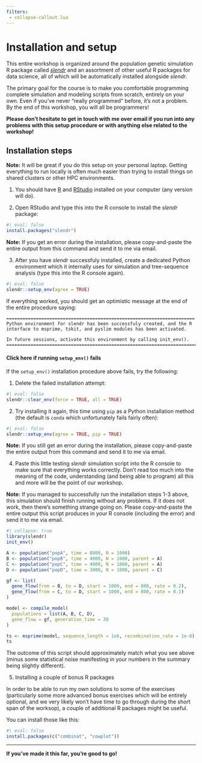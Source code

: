 ```yaml
---
filters: 
 - collapse-callout.lua
---
```


# Installation and setup {.unnumbered}

This entire workshop is organized around the population genetic simulation R
package called [_slendr_](https://slendr.net) and an assortment of other
useful R packages for data science, all of which will be automatically
installed alongside _slendr_.

The primary goal for the course is to make you comfortable programming complete
simulation and modeling scripts from scratch, entirely on your own. Even if you've
never "really programmed" before, it's not a problem. By the end of this
workshop, you will all be programmers!

**Please don't hesitate to get in touch with me over email if you run into any
problems with this setup procedure or with anything else related to the workshop!**


## Installation steps

::: {.aside}
**Note:** It will be great if you do this setup on your personal laptop.
Getting everything to run locally is often much easier than trying to
install things on shared clusters or other HPC environments.
:::

1. You should have [R](https://www.r-project.org) and
[RStudio](https://posit.co/download/rstudio-desktop/) installed on your computer
(any version will do).

2. Open RStudio and type this into the R console to install the _slendr_ package:

```r
#| eval: false
install.packages("slendr")
```

::: {.aside}
**Note:** If you get an error during the installation, please copy-and-paste the
entire output from this command and send it to me via email.
:::

3. After you have _slendr_ successfuly installed, create a dedicated Python
environment which it internally uses for simulation and tree-sequence analysis
(type this into the R console again).

```r
#| eval: false
slendr::setup_env(agree = TRUE)
```

If everything worked, you should get an optimistic message at the end of the
entire procedure saying:

```         
======================================================================
Python environment for slendr has been successfuly created, and the R
interface to msprime, tskit, and pyslim modules has been activated.

In future sessions, activate this environment by calling init_env().
=======================================================================
```

::: callout-warning
#### Click here if running `setup_env()` fails

If the `setup_env()` installation procedure above fails, try the following:

1. Delete the failed installation attempt:

```r
#| eval: false
slendr::clear_env(force = TRUE, all = TRUE)
```

2. Try installing it again, this time using `pip` as a Python installation method (the default is `conda` which unfortunately fails fairly often):

```r
#| eval: false
slendr::setup_env(agree = TRUE, pip = TRUE)
```

::: {.aside}
**Note:** If you still get an error during the installation, please copy-and-paste
the entire output from this command and send it to me via email.
:::

:::




4. Paste this little testing _slendr_ simulation script into the R console to make
sure that everything works correctly. Don't read too much into the meaning of the
code, understanding (and being able to program) all this and more will be the point
of our workshop.

::: {.aside}
**Note:** If you managed to successfully run the installation steps 1-3
above, this simulation should finish running without any problems. If it does not work,
then there's something strange going on. Please copy-and-paste the entire output this
script produces in your R console (including the error) and send it to me via email.
:::

```r
#| collapse: true
library(slendr)
init_env()

A <- population("popA", time = 8000, N = 1000)
B <- population("popB", time = 4000, N = 1000, parent = A)
C <- population("popC", time = 4000, N = 1000, parent = A)
D <- population("popD", time = 3000, N = 1000, parent = C)

gf <- list(
  gene_flow(from = B, to = D, start = 1000, end = 800, rate = 0.2),
  gene_flow(from = C, to = D, start = 1000, end = 800, rate = 0.1)
)

model <- compile_model(
  populations = list(A, B, C, D),
  gene_flow = gf, generation_time = 30
)

ts <- msprime(model, sequence_length = 1e6, recombination_rate = 1e-8)
ts
```

The outcome of this script should approximately match what you see above (minus some
statistical noise manifesting in your numbers in the summary being slightly different).


5. Installing a couple of bonus R packages

In order to be able to run my own solutions to some of the exercises (particularly
some more advanced bonus exercises which will be entirely optional, and we very
likely won't have time to go through during the short span of the worksop), a
couple of additional R packages might be useful.

You can install those like this:

```r
#| eval: false
install.packages(c("combinat", "cowplot"))
```

---

**If you've made it this far, you're good to go!**
